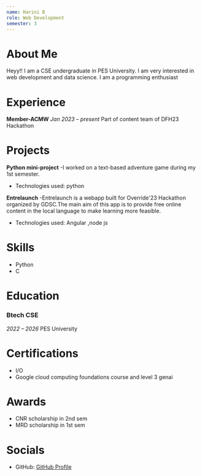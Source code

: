 ```yaml
---
name: Harini B
role: Web Development
semester: 3
---
```


# About Me

Heyy!! I am a CSE undergraduate in PES University. I am very interested in web development and data science. I am a programming enthusiast
# Experience

**Member-ACMW**
_Jan 2023 – present_
Part of content team of DFH23 Hackathon

# Projects

**Python mini-project**
-I worked on a text-based adventure game during my 1st semester.
- Technologies used: python 

**Entrelaunch**
-Entrelaunch is a webapp built for Override'23 Hackathon organized by GDSC.The main aim of this app is to provide free online content in the local language to make learning more feasible.
- Technologies used: Angular ,node js

# Skills

- Python
- C


# Education

### Btech CSE
_2022 – 2026_
PES University


# Certifications

- I/O
- Google cloud computing foundations course and level 3 genai


# Awards

- CNR scholarship in 2nd sem
- MRD scholarship in 1st sem


# Socials

- GitHub: [GitHub Profile](https://github.com/harinii-b)

